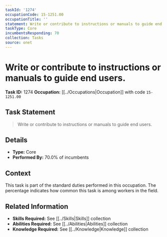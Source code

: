 ```yaml
---
taskId: '1274'
occupationCode: 15-1251.00
occupationTitle: ''
statement: Write or contribute to instructions or manuals to guide end users.
taskType: Core
incumbentsResponding: 70
collection: Tasks
source: onet
---
```

# Write or contribute to instructions or manuals to guide end users.

**Task ID:** 1274
**Occupation:** [[../Occupations|Occupation]] with code `15-1251.00`

## Task Statement

> Write or contribute to instructions or manuals to guide end users.

## Details

- **Type:** Core
- **Performed By:** 70.0% of incumbents

## Context

This task is part of the standard duties performed in this occupation. The percentage indicates how common this task is among workers in the field.

## Related Information

- **Skills Required:** See [[../Skills|Skills]] collection
- **Abilities Required:** See [[../Abilities|Abilities]] collection
- **Knowledge Required:** See [[../Knowledge|Knowledge]] collection
